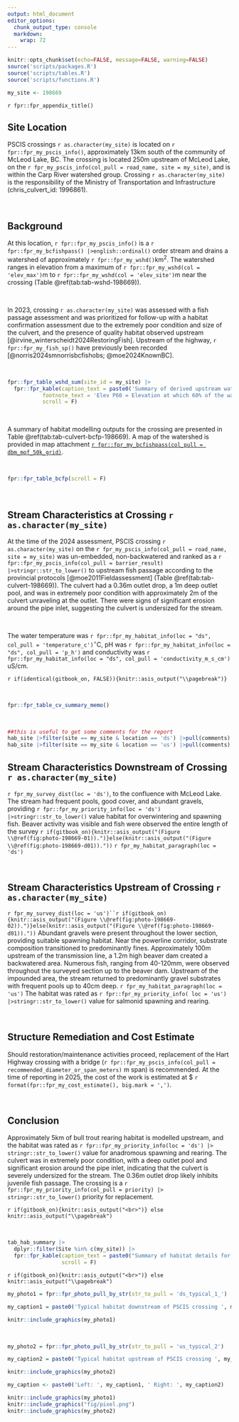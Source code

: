 ```yaml
---
output: html_document
editor_options: 
  chunk_output_type: console
  markdown: 
    wrap: 72
---
```


```r
knitr::opts_chunk$set(echo=FALSE, message=FALSE, warning=FALSE)
source('scripts/packages.R')
source('scripts/tables.R')
source('scripts/functions.R')
```

```r
my_site <- 198669
```

`r fpr::fpr_appendix_title()`


## Site Location {.unnumbered}

PSCIS crossings `r as.character(my_site)` is located on `r fpr::fpr_my_pscis_info()`, approximately 13km south of the community of McLeod Lake, BC. The crossing is located 250m upstream of McLeod Lake, on the `r fpr_my_pscis_info(col_pull = road_name, site = my_site)`, and is within the Carp River watershed group. Crossing `r as.character(my_site)` is the responsibility of the Ministry of Transportation and Infrastructure (chris_culvert_id: 1996861). 

<br>

## Background {.unnumbered}

At this location, `r fpr::fpr_my_pscis_info()` is a
`r fpr::fpr_my_bcfishpass() |>english::ordinal()` order stream and drains a watershed of approximately
`r fpr::fpr_my_wshd()`km^2^. The watershed ranges in elevation from
a maximum of `r fpr::fpr_my_wshd(col = 'elev_max')`m to
`r fpr::fpr_my_wshd(col = 'elev_site')`m near the crossing (Table
\@ref(tab:tab-wshd-198669)).

<br>

In 2023, crossing `r as.character(my_site)` was assessed with a fish passage assessment and was prioritized for follow-up with a habitat confirmation assessment due to the extremely poor condition and size of the culvert, and the presence of quality habitat observed upstream [@irvine_winterscheidt2024RestoringFish]. Upstream of the highway, `r fpr::fpr_my_fish_sp()` have previously been recorded [@norris2024smnorrisbcfishobs; @moe2024KnownBC]. 

<br>

```r
fpr::fpr_table_wshd_sum(site_id = my_site) |>
  fpr::fpr_kable(caption_text = paste0('Summary of derived upstream watershed statistics for PSCIS crossing ', my_site, '.'),
           footnote_text = 'Elev P60 = Elevation at which 60% of the watershed area is above',
           scroll = F)

```

<br>

A summary of habitat modelling outputs for the crossing are presented in Table
\@ref(tab:tab-culvert-bcfp-198669). A map of the watershed is provided in
map attachment
[`r fpr::fpr_my_bcfishpass(col_pull = dbm_mof_50k_grid)`](`r fpr::fpr_my_mapsheet(wshd = "parsnip", archive_date = "2022-05-27")`).

<br>

```r
fpr::fpr_table_bcfp(scroll = F) 
```

<br>


## Stream Characteristics at Crossing `r as.character(my_site)`  {.unnumbered}

At the time of the 2024 assessment, PSCIS crossing `r as.character(my_site)` on the `r fpr_my_pscis_info(col_pull = road_name, site = my_site)` was
un-embedded, non-backwatered and ranked as a
`r fpr::fpr_my_pscis_info(col_pull = barrier_result) |>stringr::str_to_lower()` to upstream fish passage according to the provincial protocols [@moe2011Fieldassessment] (Table \@ref(tab:tab-culvert-198669)). The culvert had a 0.36m outlet drop, a 1m deep outlet pool, and was in extremely poor condition with approximately 2m of the culvert unraveling at the outlet. There were signs of significant erosion around the pipe inlet, suggesting the culvert is undersized for the stream.

<br>

The water temperature was `r fpr::fpr_my_habitat_info(loc = "ds", col_pull = 'temperature_c')`$^\circ$C,
pH was `r fpr::fpr_my_habitat_info(loc = "ds", col_pull = 'p_h')` and
conductivity was `r fpr::fpr_my_habitat_info(loc = "ds", col_pull = 'conductivity_m_s_cm')` uS/cm.

`r if(identical(gitbook_on, FALSE)){knitr::asis_output("\\pagebreak")}`

<br>

```r
fpr::fpr_table_cv_summary_memo()

```

<br>

```r
##this is useful to get some comments for the report
hab_site |>filter(site == my_site & location == 'ds') |>pull(comments)
hab_site |>filter(site == my_site & location == 'us') |>pull(comments)

```


## Stream Characteristics Downstream of Crossing `r as.character(my_site)` {.unnumbered}

`r fpr_my_survey_dist(loc = 'ds')`, to the confluence with McLeod Lake. The stream had frequent pools, good cover, and abundant gravels, providing `r fpr::fpr_my_priority_info(loc = 'ds') |>stringr::str_to_lower()` value habitat for overwintering and spawning fish. Beaver activity was visible and fish were observed the entire length of the survey `r if(gitbook_on){knitr::asis_output("(Figure \\@ref(fig:photo-198669-01)).")}else(knitr::asis_output("(Figure \\@ref(fig:photo-198669-d01))."))` `r fpr_my_habitat_paragraph(loc = 'ds')`

<br>

## Stream Characteristics Upstream of Crossing `r as.character(my_site)` {.unnumbered}

`r fpr_my_survey_dist(loc = 'us')``r if(gitbook_on){knitr::asis_output("(Figure \\@ref(fig:photo-198669-02)).")}else(knitr::asis_output("(Figure \\@ref(fig:photo-198669-d01))."))` Abundant gravels were present throughout the lower section, providing suitable spawning habitat. Near the powerline corridor, substrate composition transitioned to predominantly fines. Approximately 100m upstream of the transmission line, a 1.2m high beaver dam created a backwatered area. Numerous fish, ranging from 40-120mm, were observed throughout the surveyed section up to the beaver dam. Upstream of the impounded area, the stream returned to predominantly gravel substrates with frequent pools up to 40cm deep. `r fpr_my_habitat_paragraph(loc = 'us')` The habitat was rated as `r fpr::fpr_my_priority_info( loc = 'us') |>stringr::str_to_lower()` value for salmonid spawning and rearing. 

<br>


## Structure Remediation and Cost Estimate {.unnumbered}

Should restoration/maintenance activities proceed, replacement of the Hart Highway crossing with a bridge (`r fpr::fpr_my_pscis_info(col_pull = recommended_diameter_or_span_meters)` m span) is recommended. At the time of reporting in 2025, the cost of the work is estimated at \$ `r format(fpr::fpr_my_cost_estimate(), big.mark = ',')`.

<br>


## Conclusion {.unnumbered}

Approximately 5km of bull trout rearing habitat is modelled upstream, and the habitat was rated as `r fpr::fpr_my_priority_info(loc = 'ds') |> stringr::str_to_lower()` value for anadromous spawning and rearing. The culvert was in extremely poor condition, with a deep outlet pool and significant erosion around the pipe inlet, indicating that the culvert is severely undersized for the stream. The 0.36m outlet drop likely inhibits juvenile fish passage. The crossing is a `r fpr::fpr_my_priority_info(col_pull = priority) |> stringr::str_to_lower()` priority for replacement.

`r if(gitbook_on){knitr::asis_output("<br>")} else knitr::asis_output("\\pagebreak")`

<br>

```r
tab_hab_summary |>
  dplyr::filter(Site %in% c(my_site)) |> 
  fpr::fpr_kable(caption_text = paste0("Summary of habitat details for PSCIS crossings ", my_site, "."),
                 scroll = F) 

```

`r if(gitbook_on){knitr::asis_output("<br>")} else knitr::asis_output("\\pagebreak")`

```r
my_photo1 = fpr::fpr_photo_pull_by_str(str_to_pull = 'ds_typical_1_')

my_caption1 = paste0('Typical habitat downstream of PSCIS crossing ', my_site, '.')


```

```r
knitr::include_graphics(my_photo1)
```

<br>

```r
my_photo2 = fpr::fpr_photo_pull_by_str(str_to_pull = 'us_typical_2')

my_caption2 = paste0('Typical habitat upstream of PSCIS crossing ', my_site, '.')


```

```r
knitr::include_graphics(my_photo2)
```

```r
my_caption <- paste0('Left: ', my_caption1, ' Right: ', my_caption2)

knitr::include_graphics(my_photo1)
knitr::include_graphics("fig/pixel.png")
knitr::include_graphics(my_photo2)
```

